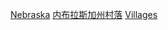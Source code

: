 {{container cat}}
[[Category:美國各縣村落|Nebraska]]
[[Category:内布拉斯加州村落|]]
[[Category:內布拉斯加州各縣聚居地|Villages]]